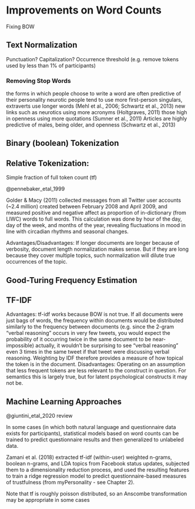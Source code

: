 # Improvements on Word Counts {#sec-word-counting-improvements}

Fixing BOW

## Text Normalization

Punctuation? 
Capitalization? 
Occurrence threshold (e.g. remove tokens used by less than 1% of participants)

### Removing Stop Words

the forms in which people choose to write a word are often predictive of their personality 
neurotic people tend to use more first-person singulars, extraverts use longer words (Mehl et al., 2006; Schwartz et al., 2013)
new links such as neurotics using more acronyms (Holtgraves, 2011)
those high in openness using more quotations (Sumner et al., 2011) 
Articles are highly predictive of males, being older, and openness (Schwartz et al., 2013)

## Binary (boolean) Tokenization



## Relative Tokenization:

Simple fraction of full token count (tf)

@pennebaker_etal_1999

Golder & Macy (2011) collected messages from all Twitter user accounts (~2.4 million) created between February 2008 and April 2009, and measured positive and negative affect as proportion of in-dictionary (from LIWC) words to full words. This calculation was done by hour of the day, day of the week, and months of the year, revealing fluctuations in mood in line with circadian rhythms and seasonal changes.

Advantages/Disadvantages: If longer documents are longer because of verbosity, document length normalization makes sense. But if they are long because they cover multiple topics, such normalization will dilute true occurrences of the topic.

## Good-Turing Frequency Estimation



## TF-IDF

Advantages: tf-idf works because BOW is not true. If all documents were just bags of words, the frequency within documents would be distributed similarly to the frequency between documents (e.g. since the 2-gram “verbal reasoning” occurs in very few tweets, you would expect the probability of it occurring twice in the same document to be near-impossible) actually, it wouldn’t be surprising to see “verbal reasoning” even 3 times in the same tweet if that tweet were discussing verbal reasoning. Weighting by IDF therefore provides a measure of how topical the token is in the document.
Disadvantages: Operating on an assumption that less frequent tokens are less relevant to the construct in question. For semantics this is largely true, but for latent psychological constructs it may not be.

## Machine Learning Approaches

@giuntini_etal_2020 review

In some cases (in which both natural language and questionnaire data exists for participants), statistical models based on word counts can be trained to predict questionnaire results and then generalized to unlabeled data.

Zamani et al. (2018) extracted tf-idf (within-user) weighted n-grams, boolean n-grams, and LDA topics from Facebook status updates, subjected them to a dimensionality reduction process, and used the resulting features to train a ridge regression model to predict questionnaire-based measures of trustfulness  (from myPersonality - see Chapter 2).

Note that tf is roughly poisson distributed, so an Anscombe transformation may be appropriate in some cases

